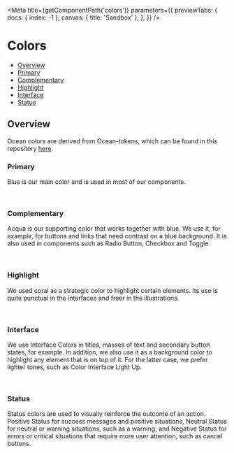 

<Meta
  title={getComponentPath('colors')}
  parameters={{
    previewTabs: {
      docs: { index: -1 },
      canvas: { title: 'Sandbox' },
    },
  }}
/>

# Colors

- [Overview](#overview)
- [Primary](#primary)
- [Complementary](#complementary)
- [Highlight](#highlight)
- [Interface](#interface)
- [Status](#status)

## Overview <a name="overview"></a>

Ocean colors are derived from Ocean-tokens, which can be found in this
repository [here](https://github.com/ocean-ds/ocean-tokens).

### Primary <a name="primary"></a>

Blue is our main color and is used in most of our components.

<ColorRow type="primary" />

<br />

### Complementary <a name="complementary"></a>

Acqua is our supporting color that works together with blue. We use it, for example,
for buttons and links that need contrast on a blue background. It is also used in components
such as Radio Button, Checkbox and Toggle.

<ColorRow type="complementary" />

<br />

### Highlight <a name="highlight"></a>

We used coral as a strategic color to highlight certain elements. Its use is quite punctual
in the interfaces and freer in the illustrations.

<ColorRow type="highlight" />

<br />

### Interface <a name="interface"></a>

We use Interface Colors in titles, masses of text and secondary button states, for example.
In addition, we also use it as a background color to highlight any element that is on top of it.
For the latter case, we prefer lighter tones, such as Color Interface Light Up.

<ColorRow type="interface" />

<br />

### Status <a name="status"></a>

Status colors are used to visually reinforce the outcome of an action. Positive Status for success
messages and positive situations, Neutral Status for neutral or warning situations, such as a warning,
and Negative Status for errors or critical situations that require more user attention, such as cancel
buttons.

<ColorRow type="status" />
